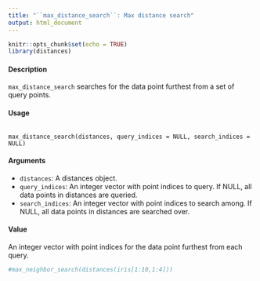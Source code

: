 ---
title: "``max_distance_search``: Max distance search"
output: html_document
---

```{r setup, include=FALSE}
knitr::opts_chunk$set(echo = TRUE)
library(distances)
```


#### Description
``max_distance_search`` searches for the data point furthest from a set of query points.

#### Usage
<pre><code>
max_distance_search(distances, query_indices = NULL, search_indices = NULL)
</code></pre>

#### Arguments
* ``distances``: A distances object.
* ``query_indices``: An integer vector with point indices to query. If NULL, all data points in distances are queried.
* ``search_indices``: An integer vector with point indices to search among. If NULL, all data points in distances are searched over.

#### Value

An integer vector with point indices for the data point furthest from each query.



```{r}
#max_neighbor_search(distances(iris[1:10,1:4]))
```